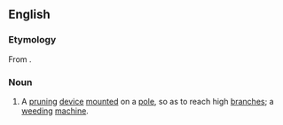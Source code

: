 ==English==

===Etymology===
From {{af|en|averruncate|-or}}.

===Noun===
{{en-noun}}

# A [[pruning]] [[device]] [[mount]]ed on a [[pole]], so as to reach high [[branch]]es; a [[weed]]ing [[machine]].